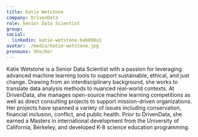 ```yaml
---
title: Katie Wetstone
company: DrivenData
role: Senior Data Scientist
group:
social:
  linkedin: katie-wetstone-bab808a1
avatar: ./media/katie-wetstone.jpg
pronouns: She/Her
---
```

Katie Wetstone is a Senior Data Scientist with a passion for leveraging advanced machine learning tools to support sustainable, ethical, and just change. Drawing from an interdisciplinary background, she works to translate data analysis methods to nuanced real-world contexts. At DrivenData, she manages open-source machine learning competitions as well as direct consulting projects to support mission-driven organizations. Her projects have spanned a variety of issues including conservation, financial inclusion, conflict, and public health. Prior to DrivenData, she earned a Masters in international development from the University of California, Berkeley, and developed K-8 science education programming. 